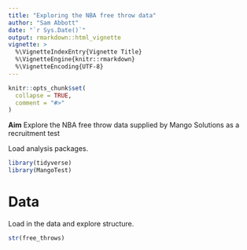 ```yaml
---
title: "Exploring the NBA free throw data"
author: "Sam Abbott"
date: "`r Sys.Date()`"
output: rmarkdown::html_vignette
vignette: >
  %\VignetteIndexEntry{Vignette Title}
  %\VignetteEngine{knitr::rmarkdown}
  %\VignetteEncoding{UTF-8}
---
```


```r
knitr::opts_chunk$set(
  collapse = TRUE,
  comment = "#>"
)
```


**Aim** Explore the NBA free throw data supplied by Mango Solutions as a recruitment test

Load analysis packages.

```r
library(tidyverse)
library(MangoTest)
```

# Data 

Load in the data and explore structure.

```r
str(free_throws)
```
